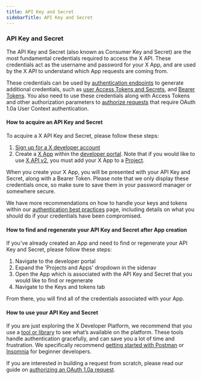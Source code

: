 ```yaml
---
title: API Key and Secret
sidebarTitle: API Key and Secret
---
```



### API Key and Secret

The API Key and Secret (also known as Consumer Key and Secret) are the most fundamental credentials required to access the X API. These credentials act as the username and password for your X App, and are used by the X API to understand which App requests are coming from. 

These credentials can be used by [authentication endpoints](/resources/fundamentals/authentication/api-reference) to generate additional credentials, such as [user Access Tokens and Secrets](/resources/fundamentals/authentication/oauth-1-0a/api-key-and-secret), and [Bearer Tokens](/resources/fundamentals/authentication/oauth-2-0/bearer-tokens). You also need to use these credentials along with Access Tokens and other authorization parameters to [authorize requests](/resources/fundamentals/authentication/oauth-1-0a/authorizing-a-request) that require OAuth 1.0a User Context authentication. 

#### How to acquire an API Key and Secret

To acquire a X API Key and Secret, please follow these steps:

1.  [Sign up for a X developer account](https://developer.x.com/en/apply-for-access)
2.  Create a [X App](/resources/fundamentals/developer-apps) within the [developer portal](/resources/fundamentals/developer-portal). Note that if you would like to use [X API v2](/x-api/introduction), you must add your X App to a [Project](/resources/fundamentals/projects).
     

When you create your X App, you will be presented with your API Key and Secret, along with a Bearer Token. Please note that we only display these credentials once, so make sure to save them in your password manager or somewhere secure.

We have more recommendations on how to handle your keys and tokens within our [authentication best practices](/resources/fundamentals/authentication/guides/authentication-best-practices) page, including details on what you should do if your credentials have been compromised.
 

#### How to find and regenerate your API Key and Secret after App creation

If you've already created an App and need to find or regenerate your API Key and Secret, please follow these steps:

1.  Navigate to the developer portal
2.  Expand the 'Projects and Apps' dropdown in the sidenav
3.  Open the App which is associated with the API Key and Secret that you would like to find or regenerate
4.  Navigate to the Keys and tokens tab

From there, you will find all of the credentials associated with your App. 
 

#### How to use your API Key and Secret

If you are just exploring the X Developer Platform, we recommend that you use a [tool or library](/resources/tools-and-libraries) to see what’s available on the platform. These tools handle authentication gracefully, and can save you a lot of time and frustration. We specifically recommend [getting started with Postman](/tutorials/postman-getting-started) or [Insomnia](https://insomnia.rest/) for beginner developers. 

If you are interested in building a request from scratch, please read our guide on [authorizing an OAuth 1.0a request](/resources/fundamentals/authentication/oauth-1-0a/authorizing-a-request).
 
